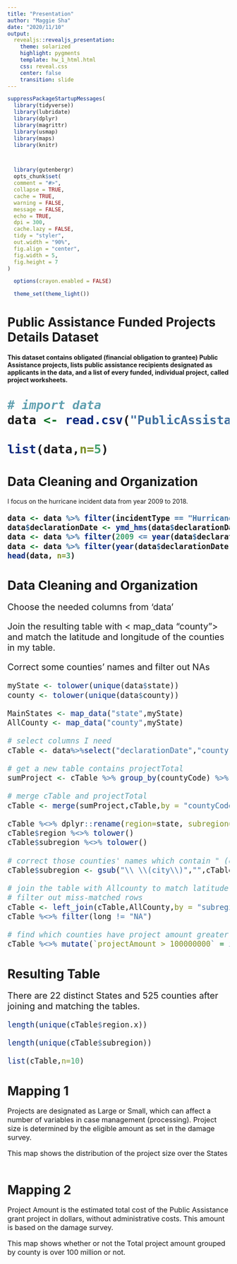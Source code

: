 ```yaml
---
title: "Presentation"
author: "Maggie Sha"
date: "2020/11/10"
output:
  revealjs::revealjs_presentation:
    theme: solarized
    highlight: pygments
    template: hw_1_html.html
    css: reveal.css
    center: false
    transition: slide
---
```



```r
suppressPackageStartupMessages(
  library(tidyverse))
  library(lubridate)
  library(dplyr)
  library(magrittr)
  library(usmap)
  library(maps)
  library(knitr)



  library(gutenbergr)
  opts_chunk$set(
  comment = "#>",
  collapse = TRUE,
  cache = TRUE,
  warning = FALSE,
  message = FALSE,
  echo = TRUE,
  dpi = 300,
  cache.lazy = FALSE,
  tidy = "styler",
  out.width = "90%",
  fig.align = "center",
  fig.width = 5,
  fig.height = 7
)

  options(crayon.enabled = FALSE)

  theme_set(theme_light())

```

# Public Assistance Funded Projects Details Dataset


<h4>This dataset contains obligated (financial obligation to grantee) Public Assistance projects, lists public assistance recipients designated as applicants in the data, and a list of every funded, individual project, called project worksheets. </h4>

<div style="font-size:24pt; font-weight:bold">
```r
# import data 
data <- read.csv("PublicAssistanceFundedProjectsDetails.csv",header=TRUE)
```
```r
list(data,n=5)
```
</div>

# Data Cleaning and Organization
I focus on the hurricane incident data from year 2009 to 2018. 
<div style="font-size:15pt; font-weight: bold">
```r
data <- data %>% filter(incidentType == "Hurricane") 
data$declarationDate <- ymd_hms(data$declarationDate)
data <- data %>% filter(2009 <= year(data$declarationDate)) 
data <- data %>% filter(year(data$declarationDate) <= 2018)
head(data, n=3)
```
</div>

# Data Cleaning and Organization
<div style="font-size:15pt">
Choose the needed columns from 'data'

Join the resulting table with < map_data "county"> and match the latitude and longitude of the counties in my table.

Correct some counties' names and filter out NAs

```r
myState <- tolower(unique(data$state))
county <- tolower(unique(data$county))

MainStates <- map_data("state",myState)
AllCounty <- map_data("county",myState)
```
```r
# select columns I need 
cTable <- data%>%select("declarationDate","county","countyCode","state","projectSize","projectAmount","federalShareObligated","totalObligated")
```

```r
# get a new table contains projectTotal
sumProject <- cTable %>% group_by(countyCode) %>% dplyr::summarise(projectTotal = sum(projectAmount))

# merge cTable and projectTotal
cTable <- merge(sumProject,cTable,by = "countyCode")

cTable %<>% dplyr::rename(region=state, subregion=county)
cTable$region %<>% tolower()
cTable$subregion %<>% tolower()

# correct those counties' names which contain " (city)"
cTable$subregion <- gsub("\\ \\(city\\)","",cTable$subregion)

```
```r
# join the table with Allcounty to match latitude and longitude
# filter out miss-matched rows
cTable <- left_join(cTable,AllCounty,by = "subregion")
cTable %<>% filter(long != "NA")
```

```r
# find which counties have project amount greater than 100 million.
cTable %<>% mutate(`projectAmount > 100000000` = ifelse(cTable$projectTotal > 100000000, "True", "False"))
```
</div>

# Resulting Table
<div style="font-size:15pt">
There are 22 distinct States and 525 counties after joining and matching the tables.
```r
length(unique(cTable$region.x))

length(unique(cTable$subregion))

list(cTable,n=10)
```
</div>

# Mapping 1
<div style="font-size:12pt">

Projects are designated as Large or Small, which can affect a number of variables in case management (processing). Project size is determined by the eligible amount as set in the damage survey.

This map shows the distribution of the project size over the States

<p>
<img data-src = "size.png"></p>


</div>

# Mapping 2

<div style="font-size:12pt">
Project Amount is the estimated total cost of the Public Assistance grant project in dollars, without administrative costs. This amount is based on the damage survey.

This map shows whether or not the Total project amount grouped by county is over 100 million or not.

<p>
<img data-src = "ProjectA.png"></p>


</div>